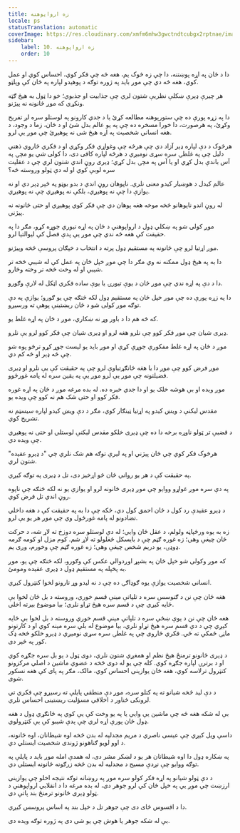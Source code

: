 ```yaml
---
title: زه ارواپوهنه
locale: ps
statusTranslation: automatic
coverImage: https://res.cloudinary.com/xmfm6mhw3gwctndtcubgx2rptnae/image/upload/v1741354419/small_cover_la_gran_rebelion_28716e29d2.webp
sidebar:
    label: 10. زه ارواپوهنه
    order: 10
---
```

دا د ځان په اړه پوښتنه، دا چې زه څوک یم، هغه څه چې فکر کوي، احساس کوي او عمل کوي، هغه څه دي چې موږ باید په ژوره توګه د پوهیدو لپاره په ځان کې وپلټو.

هر چیرې ډېرې ښکلې نظریې شتون لري چې جذابیت او جذبوي؛ خو دا ټول به هیڅ ګټه ونکړي که موږ ځانونه نه پیژنو.

دا په زړه پورې ده چې ستورپوهنه مطالعه کړئ یا د جدي کارونو په لوستلو سره لږ تفریح وکړئ، په هرصورت، دا خورا مسخره ده چې په یو عالم بدل شئ او د ځان، زما د وجود، د هغه انساني شخصیت په اړه هیڅ شی نه پوهیږئ چې موږ یې لرو.

هرڅوک د دې لپاره ډیر آزاد دي چې هرڅه چې وغواړي فکر وکړي او د فکري څاروي ذهني دلیل چې په غلطۍ سره سړی نومیږي د هرڅه لپاره کافی دی، دا کولی شي یو مچۍ په آس باندې بدل کړي او یا آس په مچۍ بدل کړي؛ ډیری روڼ اندي شتون لري چې د عقلیت سره لوبې کوي او له دې ټولو وروسته څه؟

عالم کیدل د هوښیار کیدو معنی نلري. ناپوهان روڼ اندي د بدو بوټو په څېر ډېر دي او نه یوازې دا چې نه پوهیږي، بلکې نه پوهیږي چې نه پوهیږي.

له روڼ اندو ناپوهانو څخه موخه هغه پوهان دي چې فکر کوي پوهیږي او حتی ځانونه نه پیژني.

موږ کولی شو په ښکلي ډول د ارواپوهنې د ځان په اړه تیوري جوړه کړو، مګر دا په حقیقت کې هغه څه ندي چې موږ یې پدې فصل کې لیوالتیا لرو.

موږ اړتیا لرو چې ځانونه په مستقیم ډول پرته د انتخاب د خپګان پروسې څخه وپیژنو.

دا به په هیڅ ډول ممکنه نه وي مګر دا چې موږ خپل ځان په عمل کې له شیبې څخه تر شیبې او له وخت څخه تر وخته وڅارو.

دا د دې په اړه ندي چې موږ ځان د یوې تیورۍ یا یوې ساده فکري اټکل له لارې وګورو.

دا په زړه پورې ده چې موږ خپل ځان په مستقیم ډول لکه څنګه چې یو ګورو؛ یوازې په دې توګه موږ کولی شو د ځان ریښتینې پوهې ته ورسیږو.

که څه هم دا د باور وړ نه ښکاري، موږ د ځان په اړه غلط یو.

ډیری شیان چې موږ فکر کوو چې نلرو هغه لرو او ډیری شیان چې فکر کوو لرو یې نلرو.

موږ د ځان په اړه غلط مفکورې جوړې کړې او موږ باید یو لیست جوړ کړو ترڅو پوه شو چې څه ډیر او څه کم دي.

موږ فرض کوو چې موږ دا یا هغه ځانګړتیاوې لرو چې په حقیقت کې یې نلرو او ډیری فضیلتونه چې موږ یې لرو موږ یې په یقین سره له پامه غورځوو.

موږ ویده او بې هوشه خلک یو او دا جدي خبره ده. له بده مرغه موږ د ځان په اړه غوره فکر کوو او حتی شک هم نه کوو چې ویده یو.

مقدس لیکنې د ویښ کیدو په اړتیا ټینګار کوي، مګر د دې ویښ کیدو لپاره سیسټم نه تشریح کوي.

د قضیې تر ټولو ناوړه برخه دا ده چې ډیری خلکو مقدس لیکنې لوستلي او حتی نه پوهیږي چې ویده دي.

هرڅوک فکر کوي چې ځان پیژني او په لیرې توګه هم شک نلري چې "د ډیرو عقیده" شتون لري.

په حقیقت کې د هر یو رواني ځان څو اړخیز دی، تل د ډیری په توګه کیږي.

په دې سره موږ غواړو ووایو چې موږ ډیری ځانونه لرو او یوازې یو نه لکه څنګه چې ناپوه روڼ اندي تل فرض کوي.

د ډیرو عقیدې رد کول د ځان احمق کول دي، ځکه چې دا به په حقیقت کې د هغه داخلي تضادونو له پامه غورځول وي چې موږ هر یو یې لرو.

زه به یوه ورځپاڼه ولولم، د عقل ځان وایي؛ له دې لوستلو سره دوزخ ته لاړ شه، د حرکت ځان چیغې وهي؛ زه غوره ګڼم چې د بایسکل ځغلولو ته لاړ شم. کوم مزل او کومه ګرمه ډوډۍ، یو دریم شخص چیغې وهي؛ زه غوره ګڼم چې وخورم، وږی یم.

که موږ وکولی شو خپل ځان په بشپړ اوږدوالي عکس کې وګورو، لکه څنګه چې یو، موږ به پخپله په مستقیم ډول د ډیری عقیده ومومئ.

انساني شخصیت یوازې یوه ګوډاګۍ ده چې د نه لیدو وړ تارونو لخوا کنټرول کیږي.

هغه ځان چې نن د ګنوسس سره د تلپاتې مینې قسم خوري، وروسته د بل ځان لخوا بې ځایه کیږي چې د قسم سره هیڅ تړاو نلري؛ بیا موضوع بیرته اخلي.

هغه ځان چې نن د یوې ښځې سره د تلپاتې مینې قسم خوري وروسته د بل لخوا بې ځایه کیږي چې د دې قسم سره هیڅ تړاو نلري، بیا موضوع له بلې سره مینه کوي او د کارتونو ماڼۍ ځمکې ته ځي. فکري څاروی چې په غلطۍ سره سړی نومیږي د ډیرو خلکو څخه ډک کور په څېر دی.

د ډیری ځانونو ترمنځ هیڅ نظم او همغږي شتون نلري، دوی ټول د یو بل سره جګړه کوي او د برترۍ لپاره جګړه کوي. کله چې یو له دوی څخه د عضوي ماشین د اصلي مرکزونو کنټرول ترلاسه کوي، هغه ځان یوازینی احساس کوي، مالک، مګر په پای کې هغه نسکور شوی.

د دې لید څخه شیانو ته په کتلو سره، موږ دې منطقي پایلې ته رسیږو چې فکري تي لرونکی ځناور د اخلاقي مسؤلیت ریښتینی احساس نلري.

بې له شکه هغه څه چې ماشین یې وايي یا په یو وخت کې یې کوي په ځانګړي ډول د هغه ډول ځان پورې اړه لري چې پدې شیبو کې یې کنټرولوي.

داسې ویل کیږي چې عیسی ناصري د مریم مجدلیه له بدن څخه اوه شیطانان، اوه ځانونه، د اوو لویو ګناهونو ژوندی شخصیت ایستلي دي.

په ښکاره ډول دا اوه شیطانان هر یو د لښکر مشر دی، له همدې امله موږ باید د پایلې په توګه ووایو چې نږدې مسیح د مجدلیه له بدن څخه زرګونه ځانونه ایستلي دي.

د دې ټولو شیانو په اړه فکر کولو سره موږ په روښانه توګه نتیجه اخلو چې یوازینی ارزښت چې موږ یې په خپل ځان کې لرو جوهر دی، له بده مرغه دا د انقلابي ارواپوهنې د ټولو ډیری ځانونو ترمنځ بند پاتې دی.

دا د افسوس ځای دی چې جوهر تل د خپل بند په اساس پروسس کیږي.

بې له شکه جوهر یا هوش چې یو شی دی په ژوره توګه ویده دی.

